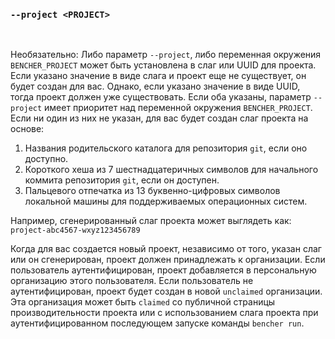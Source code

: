 ### `--project <PROJECT>`

<br />

Необязательно: Либо параметр `--project`, либо переменная окружения `BENCHER_PROJECT` может быть установлена в слаг или UUID для проекта. Если указано значение в виде слага и проект еще не существует, он будет создан для вас. Однако, если указано значение в виде UUID, тогда проект должен уже существовать. Если оба указаны, параметр `--project` имеет приоритет над переменной окружения `BENCHER_PROJECT`. Если ни один из них не указан, для вас будет создан слаг проекта на основе:

1. Названия родительского каталога для репозитория `git`, если оно доступно.
2. Короткого хеша из 7 шестнадцатеричных символов для начального коммита репозитория `git`, если он доступен.
3. Пальцевого отпечатка из 13 буквенно-цифровых символов локальной машины для поддерживаемых операционных систем.

Например, сгенерированный слаг проекта может выглядеть как: `project-abc4567-wxyz123456789`

Когда для вас создается новый проект, независимо от того, указан слаг или он сгенерирован, проект должен принадлежать к организации. Если пользователь аутентифицирован, проект добавляется в персональную организацию этого пользователя. Если пользователь не аутентифицирован, проект будет создан в новой `unclaimed` организации. Эта организация может быть `claimed` со публичной страницы производительности проекта или с использованием слага проекта при аутентифицированном последующем запуске команды `bencher run`.
